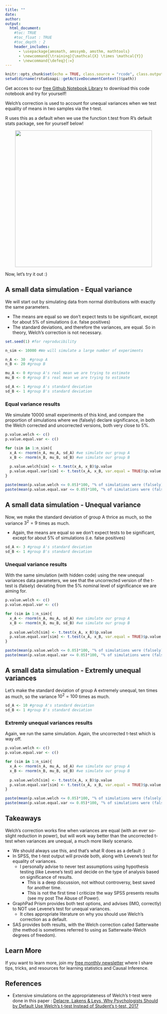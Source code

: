 ```yaml
---
title: ""
date:
author:
output:
  html_document:
    #toc: TRUE
    #toc_float : TRUE
    #toc_depth : 2
    header_includes:
      - \usepackage{amsmath, amssymb, amsthm, mathtools}
      - \newcommand{\training}{\mathcal{X} \times \mathcal{Y}}
      - \newcommand{\defeq}{:=}
---
```


```r
knitr::opts_chunk$set(echo = TRUE, class.source = "rcode", class.output = "rcode")
setwd(dirname(rstudioapi::getActiveDocumentContext()$path))
```

Get accces to our [free Github Notebook Library](https://www.biostatistics.ca/github-library/?utm_source=biostatistics&utm_medium=welch_t_test) to download this code notebook and try for yourself!


Welch's correction is used to account for unequal variances when we test equality of means in two samples via the t-test.

R uses this as a default when we use the function t.test from R's default stats package, see for yourself below!

<center>
![](R_default.png){width=440px}
</center>

Now, let's try it out :)

\newpage

## A small data simulation - Equal variance

We will start out by simulating data from normal distributions with exactly the same parameters.

- The means are equal so we don't expect tests to be significant, except for about 5% of simulations (i.e. false positives)
- The standard deviations, and therefore the variances, are equal. So in theory, Welch's correction is not necessary.
```r
set.seed(1) #for reproducibility

n_sim <- 10000 #We will simulate a large number of experiments

n_A <- 30  #group A
n_B <- 20 #group B

mu_A <- 0 #group A's real mean we are trying to estimate
mu_B <- 0 #group B's real mean we are trying to estimate

sd_A <- 1 #group A's standard deviation
sd_B <- 1 #group B's standard deviation
```

\newpage

### Equal variance results

We simulate 10000 small experiments of this kind, and compare the proportion of simulations where we (falsely) declare significance, in both the Welch corrected and uncorrected versions, both very close to 5%.

```r
p.value.welch <- c()
p.value.equal.var <- c()

for (sim in 1:n_sim){
  x_A <- rnorm(n_A, mu_A, sd_A) #we simulate our group A
  x_B <- rnorm(n_B, mu_B, sd_B) #we simulate our group B
  
  p.value.welch[sim] <- t.test(x_A, x_B)$p.value
  p.value.equal.var[sim] <- t.test(x_A, x_B, var.equal = TRUE)$p.value
}
```


```r
paste(mean(p.value.welch <= 0.05)*100, "% of simulations were (falsely) declared significant with Welch's t-test")  #Proportion of significant tests with Welch's correction
paste(mean(p.value.equal.var <= 0.05)*100, "% of simulations were (falsely) declared significant with standard equal variance t-test") #Proportion of significant tests when we assume equal variance
```

\newpage

## A small data simulation - Unequal variance

Now, we make the standard deviation of group A thrice as much, so the variance $3^2 = 9$ times as much.

- Again, the means are equal so we don't expect tests to be significant, except for about 5% of simulations (i.e. false positives)

```r
sd_A <- 3 #group A's standard deviation
sd_B <- 1 #group B's standard deviation
```

\newpage

### Unequal variance results

With the same simulation (with hidden code) using the new unequal variances data parameters, we see that the uncorrected version of the t-test is (falsely) deviating from the 5% nominal level of significance we are aiming for.

```r
p.value.welch <- c()
p.value.equal.var <- c()

for (sim in 1:n_sim){
  x_A <- rnorm(n_A, mu_A, sd_A) #we simulate our group A
  x_B <- rnorm(n_B, mu_B, sd_B) #we simulate our group B
  
  p.value.welch[sim] <- t.test(x_A, x_B)$p.value
  p.value.equal.var[sim] <- t.test(x_A, x_B, var.equal = TRUE)$p.value
}

```

```r
paste(mean(p.value.welch <= 0.05)*100, "% of simulations were (falsely) declared significant with Welch's t-test")  #Proportion of significant tests with Welch's correction
paste(mean(p.value.equal.var <= 0.05)*100, "% of simulations were (falsely) declared significant with standard equal variance t-test") #Proportion of significant tests when we assume equal variance
```

\newpage

## A small data simulation - Extremly unequal variances

Let's make the standard deviation of group A extremely unequal, ten times as much, so the variance $10^2 = 100$ times as much.

```r
sd_A <- 10 #group A's standard deviation
sd_B <- 1 #group B's standard deviation
```

### Extremly unequal variances results

Again, we run the same simulation. Again, the uncorrected t-test which is way off. 

```r
p.value.welch <- c()
p.value.equal.var <- c()

for (sim in 1:n_sim){
  x_A <- rnorm(n_A, mu_A, sd_A) #we simulate our group A
  x_B <- rnorm(n_B, mu_B, sd_B) #we simulate our group B
  
  p.value.welch[sim] <- t.test(x_A, x_B)$p.value
  p.value.equal.var[sim] <- t.test(x_A, x_B, var.equal = TRUE)$p.value
}

```

```r
paste(mean(p.value.welch <= 0.05)*100, "% of simulations were (falsely) declared significant with Welch's t-test")  #Proportion of significant tests with Welch's correction
paste(mean(p.value.equal.var <= 0.05)*100, "% of simulations were (falsely) declared significant with standard equal variance t-test") #Proportion of significant tests when we assume equal variance
```

\newpage

## Takeaways

Welch's correction works fine when variances are equal (with an ever so-slight reduction in power), but will work way better than the uncorrected t-test when variances are unequal, a much more likely scenario.

- We should always use this, and that's what R does as a default :)
- In SPSS, the t-test output will provide both, along with Levene's test for equality of variances.
  - I personally advise to never test assumptions using hypothesis testing (like Levene's test) and decide on the type of analysis based on significance of results.
    - This is a deep discussion, not without controversy, best saved for another time.
    - This is not the first time I criticize the way SPSS presents results (see my post The Abuse of Power).
- GraphPad Prism provides both test options, and advises (IMO, correctly) to NOT use Levene's test for unequal variances.
  - It cites appropriate literature on why you should use Welch's correction as a default.
- SAS provides both results, with the Welch correction called Satterwaite (the method is sometimes referred to using as Satterwaite-Welch degrees of freedom).

## Learn More

If you want to learn more, join my [free monthly newsletter](https://causal-inference-in-statistics.beehiiv.com/?utm_source=biostatistics&utm_medium=welch_t_test) where I share tips, tricks, and resources for learning statistics and Causal Inference.

## References

- Extensive simulations on the appropriateness of Welch's t-test were done in this paper : [Delacre, Lakens & Leys, Why Psychologists Should by Default Use Welch's t-test Instead of Student's t-test, 2017](https://doi.org/10.5334/irsp.82)